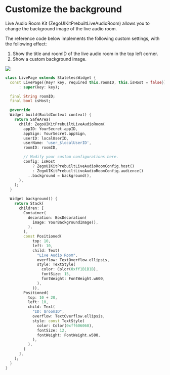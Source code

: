 # Customize the background

Live Audio Room Kit (ZegoUIKitPrebuiltLiveAudioRoom) allows you to change the background image of the live audio room.

The reference code below implements the following custom settings, with the following effect:

1. Show the title and roomID of the live audio room in the top left corner.
2. Show a custom background image.

<div style={{width:"30%"}}>
  <Frame width="auto" height="auto" caption="">
    <img src="https://storage.zego.im/sdk-doc/Pics/ZegoUIKit/Flutter/audio_room/background.jpeg" />
  </Frame> 
</div>

```dart
class LivePage extends StatelessWidget {
  const LivePage({Key? key, required this.roomID, this.isHost = false})
      : super(key: key);

  final String roomID;
  final bool isHost;

  @override
  Widget build(BuildContext context) {
    return SafeArea(
      child: ZegoUIKitPrebuiltLiveAudioRoom(
        appID: YourSecret.appID,
        appSign: YourSecret.appSign,
        userID: localUserID,
        userName: 'user_$localUserID',
        roomID: roomID,

        // Modify your custom configurations here.
        config: isHost
            ? ZegoUIKitPrebuiltLiveAudioRoomConfig.host()
            : ZegoUIKitPrebuiltLiveAudioRoomConfig.audience()
          ..background = background(),
      ),
    );
  }

  Widget background() {
    return Stack(
      children: [
        Container(
          decoration: BoxDecoration(
            image: YourBackgroundImage(),
          ),
        ),
        const Positioned(
            top: 10,
            left: 10,
            child: Text(
              "Live Audio Room",
              overflow: TextOverflow.ellipsis,
              style: TextStyle(
                color: Color(0xff1B1B1B),
                fontSize: 15,
                fontWeight: FontWeight.w600,
              ),
            )),
        Positioned(
          top: 10 + 20,
          left: 10,
          child: Text(
            "ID: $roomID",
            overflow: TextOverflow.ellipsis,
            style: const TextStyle(
              color: Color(0xff606060),
              fontSize: 12,
              fontWeight: FontWeight.w500,
            ),
          ),
        )
      ],
    );
  }
}
```
